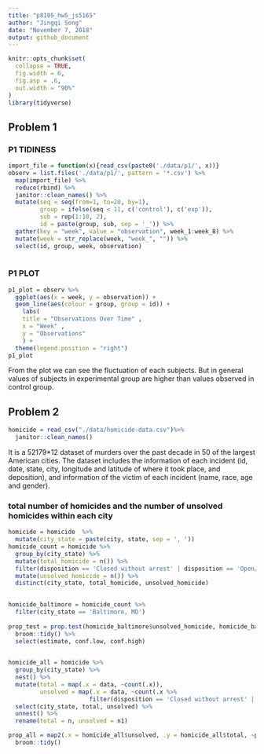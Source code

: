 ```yaml
---
title: "p8105_hw5_js5165"
author: "Jingqi Song"
date: "November 7, 2018"
output: github_document
---
```


```r
knitr::opts_chunk$set(
  collapse = TRUE,
  fig.width = 6,
  fig.asp = .6,
  out.width = "90%"
)
library(tidyverse)

```

## Problem 1
### P1 TIDINESS

```r
import_file = function(x){read_csv(paste0('./data/p1/', x))}
observ = list.files('./data/p1/', pattern = '*.csv') %>% 
  map(import_file) %>% 
  reduce(rbind) %>% 
  janitor::clean_names() %>% 
  mutate(seq = seq(from=1, to=20, by=1),
         group = ifelse(seq < 11, c('control'), c('exp')),
         sub = rep(1:10, 2),
         id = paste(group, sub, sep = '_')) %>% 
  gather(key = "week", value = "observation", week_1:week_8) %>%
  mutate(week = str_replace(week, "week_", "")) %>% 
  select(id, group, week, observation)
  
```

### P1 PLOT

```r
p1_plot = observ %>% 
  ggplot(aes(x = week, y = observation)) + 
  geom_line(aes(colour = group, group = id)) +
    labs(
    title = "Observations Over Time" ,
    x = "Week" ,
    y = "Observations"
    ) +
  theme(legend.position = "right")
p1_plot
```

From the plot we can see the fluctuation of each subjects. But in general values of subjects in experimental group are higher than values observed in control group.

## Problem 2

```r
homicide = read_csv("./data/homicide-data.csv")%>%
  janitor::clean_names()
```

It is a 52179*12 dataset of murders over the past decade in 50 of the largest American cities. The dataset includes the information of each incident (id, date, state, city, longitude and latitude of where it took place, and deposition), and information of the victim of each incident (name, race, age and gender).

### total number of homicides and the number of unsolved homicides within each city

```r
homicide = homicide  %>% 
  mutate(city_state = paste(city, state, sep = ', ')) 
homicide_count = homicide %>% 
  group_by(city_state) %>% 
  mutate(total_homicide = n()) %>% 
  filter(disposition == 'Closed without arrest' | disposition == 'Open/No arrest') %>% 
  mutate(unsolved_homicide = n()) %>% 
  distinct(city_state, total_homicide, unsolved_homicide)
  
```


```r
homicide_baltimore = homicide_count %>% 
  filter(city_state == 'Baltimore, MD')
  
prop_test = prop.test(homicide_baltimore$unsolved_homicide, homicide_baltimore$total_homicide) %>% 
  broom::tidy() %>% 
  select(estimate, conf.low, conf.high)
  
```


```r
homicide_all = homicide %>% 
  group_by(city_state) %>% 
  nest() %>% 
  mutate(total = map(.x = data, ~count(.x)),
         unsolved = map(.x = data, ~count(.x %>% 
                       filter(disposition == 'Closed without arrest' | disposition == 'Open/No arrest')))) %>%
  select(city_state, total, unsolved) %>% 
  unnest() %>% 
  rename(total = n, unsolved = n1) 

prop_all = map2(.x = homicide_all$unsolved, .y = homicide_all$total, ~prop.test(.x, .y)) %>% 
  broom::tidy() 
  
```

